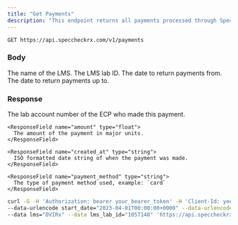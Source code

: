 ```yaml
---
title: "Get Payments"
description: "This endpoint returns all payments processed through SpecCheck for a given lab."
---
```


```
GET https://api.speccheckrx.com/v1/payments
```

### Body

<ParamField body="lms" type="string" required="true">
  The name of the LMS.
</ParamField>

<ParamField body="lms_lab_id" type="string" required="true">
  The LMS lab ID.
</ParamField>

<ParamField body="start_date" type="string" required="true">
  The date to return payments from.
</ParamField>

<ParamField body="end_date" type="string" required="true">
  The date to return payments up to.
</ParamField>

### Response

<ResponseField name="charges" type="list of Charge Object">
  <Expandable title="Charge">
    <ResponseField name="account_number" type="string">
      The lab account number of the ECP who made this payment.
    </ResponseField>

    <ResponseField name="amount" type="float">
      The amount of the payment in major units.
    </ResponseField>

    <ResponseField name="created_at" type="string">
      ISO formatted date string of when the payment was made.
    </ResponseField>

    <ResponseField name="payment_method" type="string">
      The type of payment method used, example: `card`
    </ResponseField>

  </Expandable>
</ResponseField>


<RequestExample>

```bash Example Request
curl -G -H 'Authorization: bearer your_bearer_token' -H 'Client-Id: your_client_id' \
--data-urlencode start_date="2023-04-01T00:00:00+0000" --data-urlencode end_date="2023-04-17T23:59:59+0000" \
--data lms="DVIRx" --data lms_lab_id="1057148" 'https://api.speccheckrx.com/v1/payments'
```

</RequestExample>
